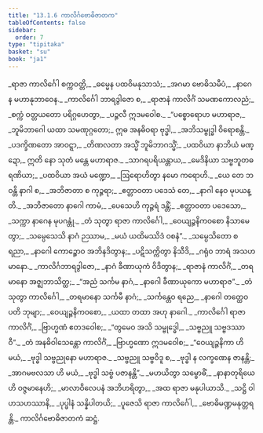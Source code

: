 ```yaml
---
title: "13.1.6 ကာလိင်္ဂဗောဓိဇာတက"
tableOfContents: false
sidebar:
  order: 7
type: "tipitaka"
basket: "su"
book: "ja1"
---
```



<DynamicBreadcrumb />

<Division number="67" book="ja1">

<Paragraph number="2455" type="verses" book="ja1">
_ရာဇာ ကာလိင်္ဂေါ စက္ကဝတ္တိ,_  
_ဓမ္မေန ပထဝိမနုသာသံ;_  
_အဂမာ ဗောဓိသမီပံ,_  
_နာဂေန မဟာနုဘာဝေန._  

</Paragraph>

</Division>
<Division number="68" book="ja1">

<Paragraph number="2456" type="verses" book="ja1">
_ကာလိင်္ဂေါ ဘာရဒွါဇော စ,_  
_ရာဇာနံ ကာလိင်္ဂံ သမဏကောလညံ;_  
_စက္ကံ ဝတ္တယတော ပရိဂ္ဂဟေတွာ,_  
_ပဉ္ဇလီ ဣဒမဝေါစ._  

</Paragraph>

</Division>
<Division number="69" book="ja1">

<Paragraph number="2457" type="verses" book="ja1">
_“ပစ္စောရောဟ မဟာရာဇ,_  
_ဘူမိဘာဂေါ ယထာ သမဏုဂ္ဂတော;_  
ဣဓ အနဓိဝရာ ဗုဒ္ဓါ,_  
_အဘိသမ္ဗုဒ္ဓါ ဝိရောစန္တိ._  

</Paragraph>

</Division>
<Division number="70" book="ja1">

<Paragraph number="2458" type="verses" book="ja1">
_ပဒက္ခိဏတော အာဝဋ္ဋာ,_  
_တိဏလတာ အသ္မိံ ဘူမိဘာဂသ္မိံ;_  
_ပထဝိယာ နာဘိယံ မဏ္ဍော,_  
ဣတိ နော သုတံ မန္တေ မဟာရာဇ._  

</Paragraph>

</Division>
<Division number="71" book="ja1">

<Paragraph number="2459" type="verses" book="ja1">
_သာဂရပရိယန္တာယ,_  
_မေဒိနိယာ သဗ္ဗဘူတဓရဏိယာ;_  
_ပထဝိယာ အယံ မဏ္ဍော,_  
_ဩရောဟိတွာ နမော ကရောဟိ._  

</Paragraph>

</Division>
<Division number="72" book="ja1">

<Paragraph number="2460" type="verses" book="ja1">
_ယေ တေ ဘဝန္တိ နာဂါ စ,_  
_အဘိဇာတာ စ ကုဉ္ဇရာ;_  
_ဧတ္တာဝတာ ပဒေသံ တေ,_  
_နာဂါ နေဝ မုပယန္တိ._  

</Paragraph>

</Division>
<Division number="73" book="ja1">

<Paragraph number="2461" type="verses" book="ja1">
_အဘိဇာတော နာဂေါ ကာမံ,_  
_ပေသေဟိ ကုဉ္ဇရံ ဒန္တိံ;_  
_ဧတ္တာဝတာ ပဒေသော,_  
_သက္ကာ နာဂေန မုပဂန္တုံ._  

</Paragraph>

</Division>
<Division number="74" book="ja1">

<Paragraph number="2462" type="verses" book="ja1">
_တံ သုတွာ ရာဇာ ကာလိင်္ဂေါ,_  
_ဝေယျဉ္ဇနိကဝစော နိသာမေတွာ;_  
_သမ္ပေသေသိ နာဂံ ဉဿာမ,_  
_မယံ ယထိမဿိဒံ ဝစနံ”._  

</Paragraph>

</Division>
<Division number="75" book="ja1">

<Paragraph number="2463" type="verses" book="ja1">
_သမ္ပေသိတော စ ရညာ,_  
_နာဂေါ ကောဉ္စောဝ အဘိနဒိတွာန;_  
_ပဋိသက္ကိတွာ နိသီဒိ,_  
_ဂရုံဝ ဘာရံ အသဟမာနော._  

</Paragraph>

</Division>
<Division number="76" book="ja1">

<Paragraph number="2464" type="verses" book="ja1">
_ကာလိင်္ဂဘာရဒွါဇော,_  
_နာဂံ ခီဏာယုကံ ဝိဒိတွာန;_  
_ရာဇာနံ ကာလိင်္ဂံ,_  
_တရမာနော အဇ္ဈဘာသိတ္ထ;_  
_“အညံ သင်္ကမ နာဂံ,_  
_နာဂေါ ခီဏာယုကော မဟာရာဇ”._  

</Paragraph>

</Division>
<Division number="77" book="ja1">

<Paragraph number="2465" type="verses" book="ja1">
_တံ သုတွာ ကာလိင်္ဂေါ,_  
_တရမာနော သင်္ကမီ နာဂံ;_  
_သင်္ကန္တေဝ ရညေ,_  
_နာဂေါ တတ္ထေဝ ပတိ ဘုမျာ;_  
_ဝေယျဉ္ဇနိကဝစော,_  
_ယထာ တထာ အဟု နာဂေါ._  

</Paragraph>

</Division>
<Division number="78" book="ja1">

<Paragraph number="2466" type="verses" book="ja1">
_ကာလိင်္ဂေါ ရာဇာ ကာလိင်္ဂံ,_  
_ဗြာဟ္မဏံ ဧတဒဝေါစ;_  
_“တွမေဝ အသိ သမ္ဗုဒ္ဓေါ,_  
_သဗ္ဗညူ သဗ္ဗဒဿာဝီ”._  

</Paragraph>

</Division>
<Division number="79" book="ja1">

<Paragraph number="2467" type="verses" book="ja1">
_တံ အနဓိဝါသေန္တော ကာလိင်္ဂံ,_  
_ဗြာဟ္မဏော ဣဒမဝေါစ;_  
_“ဝေယျဉ္ဇနိကာ ဟိ မယံ,_  
_ဗုဒ္ဓါ သဗ္ဗညုနော မဟာရာဇ._  

</Paragraph>

</Division>
<Division number="80" book="ja1">

<Paragraph number="2468" type="verses" book="ja1">
_သဗ္ဗညူ သဗ္ဗဝိဒူ စ,_  
_ဗုဒ္ဓါ န လက္ခဏေန ဇာနန္တိ;_  
_အာဂမဗလသာ ဟိ မယံ,_  
_ဗုဒ္ဓါ သဗ္ဗံ ပဇာနန္တိ”._  

</Paragraph>

</Division>
<Division number="81" book="ja1">

<Paragraph number="2469" type="verses" book="ja1">
_မဟယိတွာ သမ္ဗောဓိံ,_  
_နာနာတုရိယေဟိ ဝဇ္ဇမာနေဟိ;_  
_မာလာဝိလေပနံ အဘိဟရိတွာ,_  
_အထ ရာဇာ မနုပါယာသိ._  

</Paragraph>

</Division>
<Division number="82" book="ja1">

<Paragraph number="2470" type="verses" book="ja1">
_သဋ္ဌိ ဝါဟသဟဿာနိ,_  
_ပုပ္ဖါနံ သန္နိပါတယိ;_  
_ပူဇေသိ ရာဇာ ကာလိင်္ဂေါ,_  
_ဗောဓိမဏ္ဍမနုတ္တရန္တိ._  


</Paragraph>
</Division>

<Paragraph number="2471" type="center" book="ja1">
ကာလိင်္ဂဗောဓိဇာတကံ ဆဋ္ဌံ.
</Paragraph>